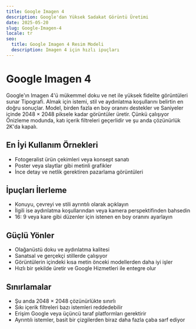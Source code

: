 ```yaml
---
title: Google Imagen 4
description: Google'dan Yüksek Sadakat Görüntü Üretimi
date: 2025-05-20
slug: Google-Imagen-4
locale: tr
seo:
  title: Google Imagen 4 Resim Modeli
  description: Imagen 4 için hızlı ipuçları
---
```

# Google Imagen 4

Google'ın Imagen 4'ü mükemmel doku ve net ile yüksek fidelite görüntüleri sunar
Tipografi. Almak için istemi, stil ve aydınlatma koşullarını belirtin
en doğru sonuçlar. Model, birden fazla en boy oranını destekler ve
Saniyeler içinde 2048 × 2048 piksele kadar görüntüler üretir. Çünkü çalışıyor
Önizleme modunda, katı içerik filtreleri geçerlidir ve şu anda çözünürlük
2K'da kapalı.

## En İyi Kullanım Örnekleri
- Fotogeralist ürün çekimleri veya konsept sanatı
- Poster veya slaytlar gibi metinli grafikler
- İnce detay ve netlik gerektiren pazarlama görüntüleri

## İpuçları İlerleme
- Konuyu, çevreyi ve stili ayrıntılı olarak açıklayın
- İlgili ise aydınlatma koşullarından veya kamera perspektifinden bahsedin
- 16: 9 veya kare gibi düzenler için istenen en boy oranını ayarlayın

## Güçlü Yönler
- Olağanüstü doku ve aydınlatma kalitesi
- Sanatsal ve gerçekçi stillerde çalışıyor
- Görüntülerin içindeki kısa metin önceki modellerden daha iyi işler
- Hızlı bir şekilde üretir ve Google Hizmetleri ile entegre olur

## Sınırlamalar
- Şu anda 2048 × 2048 çözünürlükte sınırlı
- Sıkı içerik filtreleri bazı istemleri reddedebilir
- Erişim Google veya üçüncü taraf platformları gerektirir
- Ayrıntılı istemler, basit bir çizgilerden biraz daha fazla çaba sarf ediyor
